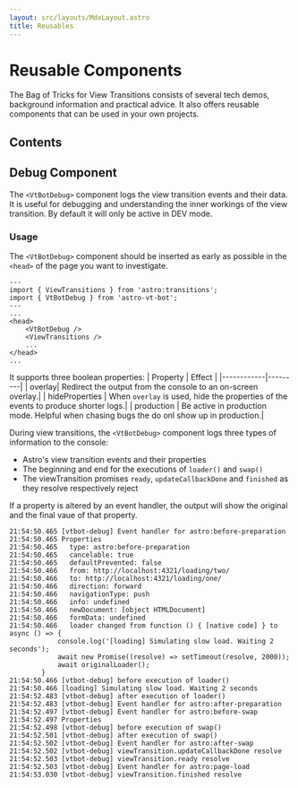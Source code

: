 ```yaml
---
layout: src/layouts/MdxLayout.astro
title: Reusables
---
```


# Reusable Components

The Bag of Tricks for View Transitions consists of several tech demos, background information and practical advice. It also offers reusable components that can be used in your own projects.

## Contents

## Debug Component

The `<VtBotDebug>` component logs the view transition events and their data. It is useful for debugging and understanding the inner workings of the view transition. By default it will only be active in DEV mode.

### Usage

The `<VtBotDebug>` component should be inserted as early as possible in the `<head>` of the page you want to investigate. 

```astro title="MyPage.astro" {3,7}
---
import { ViewTransitions } from 'astro:transitions';
import { VtBotDebug } from 'astro-vt-bot';
---
...
<head>
	<VtBotDebug />
	<ViewTransitions />
	...
</head>
...
```
It supports three boolean properties:
|   Property | Effect |
|------------|---------|
| overlay| Redirect the output from the console to an on-screen overlay.|
| hideProperties | When `overlay` is used, hide the properties of the events to produce shorter logs.|
| production | Be active in production mode. Helpful when chasing bugs the do onl show up in production.|

During view transitions, the `<VtBotDebug>` component logs three types of information to the console:
* Astro's view transition events and their properties 
* The beginning and end for the executions of `loader()` and `swap()`
* The viewTransition promises `ready`, `updateCallbackDone` and `finished` as they resolve respectively reject

If a property is altered by an event handler, the output will show the original and the final vaue of that property. 

```shell title="log.txt" {1,21,22,26,29} 
21:54:50.465 [vtbot-debug] Event handler for astro:before-preparation
21:54:50.465 Properties
21:54:50.465   type: astro:before-preparation
21:54:50.465   cancelable: true
21:54:50.465   defaultPrevented: false
21:54:50.466   from: http://localhost:4321/loading/two/
21:54:50.466   to: http://localhost:4321/loading/one/
21:54:50.466   direction: forward
21:54:50.466   navigationType: push
21:54:50.466   info: undefined
21:54:50.466   newDocument: [object HTMLDocument]
21:54:50.466   formData: undefined
21:54:50.466   loader changed from function () { [native code] } to async () => {
			console.log('[loading] Simulating slow load. Waiting 2 seconds');
			await new Promise((resolve) => setTimeout(resolve, 2000));
			await originalLoader();
		}
21:54:50.466 [vtbot-debug] before execution of loader()
21:54:50.466 [loading] Simulating slow load. Waiting 2 seconds
21:54:52.483 [vtbot-debug] after execution of loader()
21:54:52.483 [vtbot-debug] Event handler for astro:after-preparation
21:54:52.497 [vtbot-debug] Event handler for astro:before-swap
21:54:52.497 Properties
21:54:52.498 [vtbot-debug] before execution of swap()
21:54:52.501 [vtbot-debug] after execution of swap()
21:54:52.502 [vtbot-debug] Event handler for astro:after-swap
21:54:52.502 [vtbot-debug] viewTransition.updateCallbackDone resolve
21:54:52.503 [vtbot-debug] viewTransition.ready resolve
21:54:52.503 [vtbot-debug] Event handler for astro:page-load
21:54:53.030 [vtbot-debug] viewTransition.finished resolve
```
